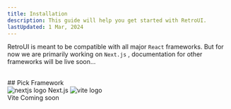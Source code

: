 ```yaml
---
title: Installation
description: This guide will help you get started with RetroUI.
lastUpdated: 1 Mar, 2024
---
```


RetroUI is meant to be compatible with all major `React` frameworks. But for now we are primarily working on `Next.js` , documentation for other frameworks will be live soon...

<br />
## Pick Framework

<div className="grid grid-cols-1 lg:grid-cols-3 gap-8">

  <Card>
    <Link href="/docs/install/nextjs">
      <Card.Header className="flex items-center justify-center space-y-4 py-8">
        <Image src="/images/logos/nextjs.png" alt="nextjs logo" height={50} width={50} />
        <Card.Description className="text-xl">Next.js</Card.Description>
      </Card.Header>
    </Link>
  </Card>

  <Card>
    <Card.Header className="flex items-center justify-center space-y-4 py-8">
      <Image src="/images/logos/vite.png" alt="vite logo" height={50} width={50} />
      <div className="flex items-center space-x-2">
        <Card.Description className="text-xl">Vite</Card.Description>
        <Badge size="sm">Coming soon</Badge>
      </div>
    </Card.Header>
  </Card>
</div>
